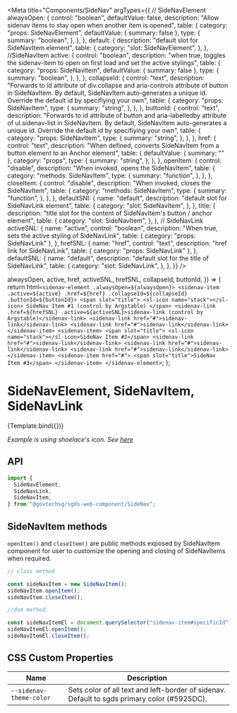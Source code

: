 
<Meta
  title="Components/SideNav"
  argTypes={{
    // SideNavElement
    alwaysOpen: {
      control: "boolean",
      defaultValue: false,
      description:
        "Allow sidenav items to stay open when another item is opened",
      table: {
        category: "props: SideNavElement",
        defaultValue: { summary: false },
        type: {
          summary: "boolean",
        },
      },
    },
    default: {
      description: "default slot for SideNavItem element",
      table: {
        category: "slot: SideNavElement",
      },
    },
    //SideNavItem
    active: {
      control: "boolean",
      description:
        "when true, toggles the sidenav-item to open on first load and set the active stylings",
      table: {
        category: "props: SideNavItem",
        defaultValue: { summary: false },
        type: {
          summary: "boolean",
        },
      },
    },
    collapseId: {
      control: "text",
      description:
        "Forwards to id attribute of div.collapse and aria-controls attribute of button in SideNavItem. By default, SideNavItem auto-generates a unique id. Override the default id by specifiying your own",
      table: {
        category: "props: SideNavItem",
        type: {
          summary: "string",
        },
      },
    },
    buttonId: {
      control: "text",
      description:
        "Forwards to id attribute of button and aria-labelledby attribute of ul.sidenav-list in SideNavItem. By default, SideNavItem auto-generates a unique id. Override the default id by specifiying your own",
      table: {
        category: "props: SideNavItem",
        type: {
          summary: "string",
        },
      },
    },
    href: {
      control: "text",
      description:
        "When defined, converts SideNavItem from a button element to an Anchor element",
      table: {
        defaultValue: { summary: "" },
        category: "props",
        type: {
          summary: "string",
        },
      },
    },
    openItem: {
      control: "disable",
      description: "When invoked, opens the SideNavItem",
      table: {
        category: "methods: SideNavItem",
        type: {
          summary: "function",
        },
      },
    },
    closeItem: {
      control: "disable",
      description: "When invoked, closes the SideNavItem",
      table: {
        category: "methods: SideNavItem",
        type: {
          summary: "function",
        },
      },
    },
    defaultSNI: {
      name: "default",
      description: "default slot for SideNavLink element",
      table: {
        category: "slot: SideNavItem",
      },
    },
    title: {
      description:
        "title slot for the content of SideNavItem's button / anchor element",
      table: {
        category: "slot: SideNavItem",
      },
    },
    // SideNavLink
    activeSNL: {
      name: "active",
      control: "boolean",
      description: "When true, sets the active styling of SideNavLink",
      table: { category: "props: SideNavLink" },
    },
    hrefSNL: {
      name: "href",
      control: "text",
      description: "href link for SideNavLink",
      table: { category: "props: SideNavLink" },
    },
    defaultSNL: {
      name: "default",
      description: "default slot for the title of SideNavLink",
      table: {
        category: "slot: SideNavLink",
      },
    },
  }}
/>

  alwaysOpen,
  active,
  href,
  activeSNL,
  hrefSNL,
  collapseId,
  buttonId,
}) => {
  return html`
    <sidenav-element .alwaysOpen=${alwaysOpen}>
      <sidenav-item .active=${active} .href=${href} .collapseId=${collapseId} .buttonId=${buttonId}>
        <span slot="title"> <sl-icon name="stack"></sl-icon> SideNav Item #1 (control by Argstable) </span>
        <sidenav-link .href=${hrefSNL} .active=${activeSNL}>sidenav-link (control by Argstable)</sidenav-link>
        <sidenav-link href="#">sidenav-link</sidenav-link>
        <sidenav-link href="#">sidenav-link</sidenav-link>
      </sidenav-item>
      <sidenav-item>
        <span slot="title"> <sl-icon name="stack"></sl-icon>SideNav Item #2</span>
        <sidenav-link href="#">sidenav-link</sidenav-link>
        <sidenav-link href="#">sidenav-link</sidenav-link>
        <sidenav-link href="#">sidenav-link</sidenav-link>
      </sidenav-item>
      <sidenav-item href="#">
        <span slot="title">SideNav Item #3</span>
      </sidenav-item>
    </sidenav-element>
  `;
};

# SideNavElement, SideNavItem, SideNavLink

<Canvas>
  <Story name="Basic">{Template.bind({})}</Story>
</Canvas>

*Example is using shoelace's icon. See [here](https://shoelace.style/components/icon)*

## API

```jsx
import {
  SideNavElement,
  SideNavLink,
  SideNavItem,
} from "@govtechsg/sgds-web-component/SideNav";
```

<ArgsTable story="Basic" />

## SideNavItem methods

`openItem()` and `closeItem()` are public methods exposed by SideNavItem component for user to customize the opening and closing of SideNavItems when required.

```jsx
// class method

const sideNavItem = new SideNavItem();
sideNavItem.openItem();
sideNavItem.closeItem();

//dom method

const sideNavItemEl = document.querySelector("sidenav-item#specificId");
sideNavItemEl.openItem();
sideNavItemEl.closeItem();
```

## CSS Custom Properties

| Name                    | Description                                                                                 |
| ----------------------- | ------------------------------------------------------------------------------------------- |
| `--sidenav-theme-color` | Sets color of all text and left-border of sidenav. Default to sgds primary color (#5925DC). |